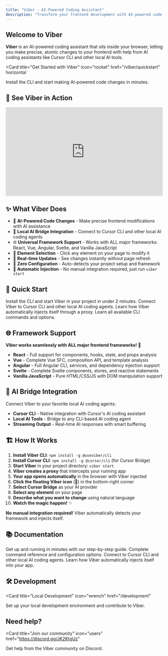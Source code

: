 ```yaml
---
title: "Viber - AI-Powered Coding Assistant"
description: "Transform your frontend development with AI-powered code changes"
---
```


## Welcome to Viber

**Viber** is an AI-powered coding assistant that sits inside your browser, letting you make precise, atomic changes to your frontend with help from AI coding assistants like Cursor CLI and other local AI tools.

<Card
  title="Get Started with Viber"
  icon="rocket"
  href="/viber/quickstart"
  horizontal
>
  Install the CLI and start making AI-powered code changes in minutes.
</Card>

## 🎥 See Viber in Action

<div style="position: relative; padding-bottom: 56.25%; height: 0;"><iframe src="https://www.loom.com/embed/4855c913cc8d4a5d8bed4ad044e6a629?sid=45f0d4b4-5f05-43c1-b0ec-c24da6bd7023" frameborder="0" webkitallowfullscreen mozallowfullscreen allowfullscreen style="position: absolute; top: 0; left: 0; width: 100%; height: 100%;"></iframe></div>

## ✨ What Viber Does

- 🤖 **AI-Powered Code Changes** - Make precise frontend modifications with AI assistance
- 🔌 **Local AI Bridge Integration** - Connect to Cursor CLI and other local AI coding agents
- 🌐 **Universal Framework Support** - Works with ALL major frameworks: React, Vue, Angular, Svelte, and Vanilla JavaScript
- 🎯 **Element Selection** - Click any element on your page to modify it
- 🔄 **Real-time Updates** - See changes instantly without page refresh
- 🚀 **Zero Configuration** - Auto-detects your project setup and framework
- 🔧 **Automatic Injection** - No manual integration required, just run `viber start`

## 🚀 Quick Start

<Columns cols={2}>
  <Card
    title="Install & Start"
    icon="download"
    href="/viber/quickstart"
  >
    Install the CLI and start Viber in your project in under 2 minutes.
  </Card>
  <Card
    title="AI Bridge Setup"
    icon="brain"
    href="/viber/ai-bridge"
  >
    Connect Viber to Cursor CLI and other local AI coding agents.
  </Card>
  <Card
    title="How It Works"
    icon="puzzle-piece"
    href="/viber/plugin"
  >
    Learn how Viber automatically injects itself through a proxy.
  </Card>
  <Card
    title="CLI Commands"
    icon="terminal"
    href="/viber/cli"
  >
    Learn all available CLI commands and options.
  </Card>
</Columns>

## 🌐 Framework Support

**Viber works seamlessly with ALL major frontend frameworks!** 🎯

- **React** - Full support for components, hooks, state, and props analysis
- **Vue** - Complete Vue SFC, composition API, and template analysis
- **Angular** - Full Angular CLI, services, and dependency injection support
- **Svelte** - Complete Svelte components, stores, and reactive statements
- **Vanilla JavaScript** - Pure HTML/CSS/JS with DOM manipulation support

## 🔌 AI Bridge Integration

Connect Viber to your favorite local AI coding agents:

- **Cursor CLI** - Native integration with Cursor's AI coding assistant
- **Local AI Tools** - Bridge to any CLI-based AI coding agent
- **Streaming Output** - Real-time AI responses with smart buffering

## 🏗️ How It Works

1. **Install Viber CLI**: `npm install -g @useviber/cli`
2. **Install Cursor CLI**: `npm install -g @cursor/cli` (for Cursor Bridge)
3. **Start Viber** in your project directory: `viber start`
4. **Viber creates a proxy** that intercepts your running app
5. **Your app opens automatically** in the browser with Viber injected
6. **Click the floating Viber icon** (🤖) in the bottom-right corner
7. **Select Cursor Bridge** as your AI provider
8. **Select any element** on your page
9. **Describe what you want to change** using natural language
10. **Watch the magic happen!** ✨

**No manual integration required!** Viber automatically detects your framework and injects itself.

## 📚 Documentation

<CardGroup cols={2}>
<Card title="Quickstart Guide" icon="rocket" href="/viber/quickstart">
  Get up and running in minutes with our step-by-step guide.
</Card>

<Card title="CLI Reference" icon="terminal" href="/viber/cli">
  Complete command reference and configuration options.
</Card>

<Card title="AI Bridge Setup" icon="brain" href="/viber/ai-bridge">
  Connect to Cursor CLI and other local AI coding agents.
</Card>

<Card title="Universal Plugin" icon="puzzle-piece" href="/viber/plugin">
  Learn how Viber automatically injects itself into your app.
</Card>
</CardGroup>

## 🛠️ Development

<Card
  title="Local Development"
  icon="wrench"
  href="/development"
>
  Set up your local development environment and contribute to Viber.
</Card>

## Need help?

<Card
  title="Join our community"
  icon="users"
  href="https://discord.gg/JK2KtgUz"
>
  Get help from the Viber community on Discord.
</Card>
